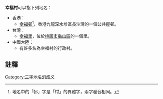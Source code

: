 '''幸福村'''可以指下列地名：
* 香港：
**[[幸福邨|幸福邨]]<ref group="註">地名中的「邨」字是「村」的異體字，兩字發音相同。</ref>，香港九龍深水埗區長沙灣的一個公共屋邨。
* 台灣：
**[[幸福里|幸福里]]，位於[[桃園市|桃園市]][[龜山區|龜山區]]的一個里。
* 中國大陸：
**有許多名為幸福村的行政村。

==註釋==
{{reflist|group="註"}}

[[Category:三字地名消歧义|Category:三字地名消歧义]]